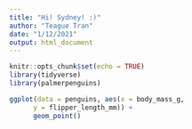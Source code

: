 ```yaml
---
title: "Hi! Sydney! :)"
author: "Teague Tran"
date: "1/12/2021"
output: html_document
---
```


```r
knitr::opts_chunk$set(echo = TRUE)
library(tidyverse)
library(palmerpenguins)
```

```r
ggplot(data = penguins, aes(x = body_mass_g, 
      y = flipper_length_mm)) + 
      geom_point()

```

